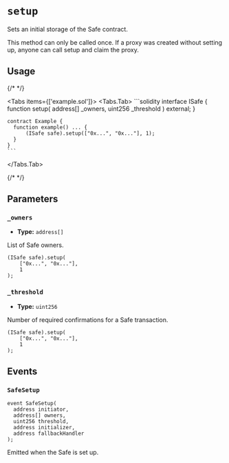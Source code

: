 
# `setup`

Sets an initial storage of the Safe contract.

<Callout type='warning'>
  This method can only be called once. If a proxy was created without setting
  up, anyone can call setup and claim the proxy.
</Callout>

## Usage

{/* <!-- vale off --> */}

<Tabs items={['example.sol']}>
  <Tabs.Tab>
    ```solidity
    interface ISafe {
        function setup(
            address[] _owners,
            uint256 _threshold
        ) external;
    }

    contract Example {
      function example() ... {
          (ISafe safe).setup(["0x...", "0x..."], 1);
      }
    }
    ```
  </Tabs.Tab>
</Tabs>

{/* <!-- vale on --> */}

## Parameters

### `_owners`

- **Type:** `address[]`

List of Safe owners.

```solidity focus=2
(ISafe safe).setup(
    ["0x...", "0x..."],
    1
);
```

### `_threshold`

- **Type:** `uint256`

Number of required confirmations for a Safe transaction.

```solidity focus=3
(ISafe safe).setup(
    ["0x...", "0x..."],
    1
);
```

## Events

### `SafeSetup`

```solidity
event SafeSetup(
  address initiator,
  address[] owners,
  uint256 threshold,
  address initializer,
  address fallbackHandler
);
```

Emitted when the Safe is set up.
